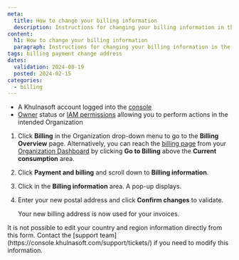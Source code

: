 ```yaml
---
meta:
  title: How to change your billing information
  description: Instructions for changing your billing information in the Khulnasoft console.
content:
  h1: How to change your billing information
  paragraph: Instructions for changing your billing information in the Khulnasoft console.
tags: billing payment change address
dates:
  validation: 2024-08-19
  posted: 2024-02-15
categories:
  - billing
---
```


<Macro id="requirements" />

- A Khulnasoft account logged into the [console](https://console.khulnasoft.com)
- [Owner](/identity-and-access-management/iam/concepts/#owner) status or [IAM permissions](/identity-and-access-management/iam/concepts/#permission) allowing you to perform actions in the intended Organization


1. Click **Billing** in the Organization drop-down menu to go to the **Billing Overview** page.
    <Message type="tip">
      Alternatively, you can reach the [billing page](https://console.khulnasoft.com/billing/overview) from your [Organization Dashboard](https://console.khulnasoft.com/organization) by clicking **Go to Billing** above the **Current consumption** area.
    </Message>
2. Click **Payment and billing** and scroll down to **Billing information**.
3. Click <Icon name="edit" /> in the **Billing information** area. A pop-up displays.
4. Enter your new postal address and click **Confirm changes** to validate.

    Your new billing address is now used for your invoices.

<Message type="note">
  It is not possible to edit your country and region information directly from this form. Contact the [support team](https://console.khulnasoft.com/support/tickets/) if you need to modify this information.
</Message>